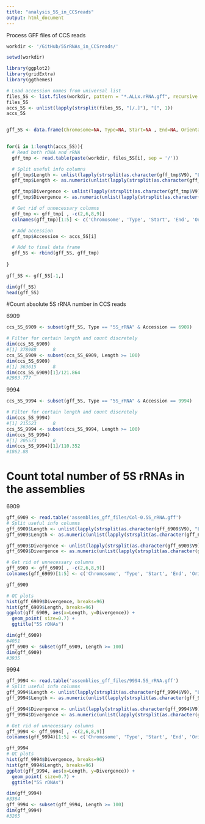 ```yaml
---
title: "analysis_5S_in_CCSreads"
output: html_document
---
```


Process GFF files of CCS reads

```r
workdir <- '/GitHub/5SrRNAs_in_CCSreads/'

setwd(workdir)

library(ggplot2)
library(gridExtra)
library(ggthemes)

# Load accession names from universal list
files_5S <- list.files(workdir, pattern = "*.ALLx.rRNA.gff", recursive = TRUE)
files_5S
accs_5S <- unlist(lapply(strsplit(files_5S, "[/.]"), "[", 1))
accs_5S


gff_5S <- data.frame(Chromosome=NA, Type=NA, Start=NA , End=NA, Orientation=NA, Length=NA, Divergence=NA, Accession=NA)

  
for(i in 1:length(accs_5S)){
  # Read both rDNA and rRNA
  gff_tmp <- read.table(paste(workdir, files_5S[i], sep = '/'))

  # Split useful info columns
  gff_tmp$Length <- unlist(lapply(strsplit(as.character(gff_tmp$V9), "Length="), "[", 2))
  gff_tmp$Length <- as.numeric(unlist(lapply(strsplit(as.character(gff_tmp$Length), "[;]"), "[", 1)))

  gff_tmp$Divergence <- unlist(lapply(strsplit(as.character(gff_tmp$V9), "Divergence="), "[", 2))
  gff_tmp$Divergence <- as.numeric(unlist(lapply(strsplit(as.character(gff_tmp$Divergence), "[;]"), "[", 1)))

  # Get rid of unnecessary columns
  gff_tmp <- gff_tmp[ , -c(2,6,8,9)]
  colnames(gff_tmp)[1:5] <- c('Chromosome', 'Type', 'Start', 'End', 'Orientation')

  # Add accession
  gff_tmp$Accession <- accs_5S[i]

  # Add to final data frame
  gff_5S <- rbind(gff_5S, gff_tmp)
  
}  
  
gff_5S <- gff_5S[-1,]

dim(gff_5S)
head(gff_5S)


```



#Count absolute 5S rRNA number in CCS reads

6909
```r
ccs_5S_6909 <- subset(gff_5S, Type == "5S_rRNA" & Accession == 6909)

# Filter for certain length and count discretely
dim(ccs_5S_6909)
#[1] 378988      8
ccs_5S_6909 <- subset(ccs_5S_6909, Length >= 100)
dim(ccs_5S_6909)
#[1] 363615      8
dim(ccs_5S_6909)[1]/121.864
#2983.777

```


9994
```r
ccs_5S_9994 <- subset(gff_5S, Type == "5S_rRNA" & Accession == 9994)

# Filter for certain length and count discretely
dim(ccs_5S_9994)
#[1] 215523      8
ccs_5S_9994 <- subset(ccs_5S_9994, Length >= 100)
dim(ccs_5S_9994)
#[1] 205573      8
dim(ccs_5S_9994)[1]/110.352
#1862.88

```

# Count total number of 5S rRNAs in the assemblies

6909
```r

gff_6909 <- read.table('assemblies_gff_files/Col-0.5S_rRNA.gff')
# Split useful info columns
gff_6909$Length <- unlist(lapply(strsplit(as.character(gff_6909$V9), "Length="), "[", 2))
gff_6909$Length <- as.numeric(unlist(lapply(strsplit(as.character(gff_6909$Length), "[;]"), "[", 1)))

gff_6909$Divergence <- unlist(lapply(strsplit(as.character(gff_6909$V9), "Divergence="), "[", 2))
gff_6909$Divergence <- as.numeric(unlist(lapply(strsplit(as.character(gff_6909$Divergence), "[;]"), "[", 1)))

# Get rid of unnecessary columns
gff_6909 <- gff_6909[ , -c(2,6,8,9)]
colnames(gff_6909)[1:5] <- c('Chromosome', 'Type', 'Start', 'End', 'Orientation')

gff_6909

# QC plots
hist(gff_6909$Divergence, breaks=96)
hist(gff_6909$Length, breaks=96)
ggplot(gff_6909, aes(x=Length, y=Divergence)) +
  geom_point( size=0.7) +
  ggtitle("5S rDNAs")

dim(gff_6909)
#4051
gff_6909 <- subset(gff_6909, Length >= 100)
dim(gff_6909)
#3935

```

9994
```r
gff_9994 <- read.table('assemblies_gff_files/9994.5S_rRNA.gff')
# Split useful info columns
gff_9994$Length <- unlist(lapply(strsplit(as.character(gff_9994$V9), "Length="), "[", 2))
gff_9994$Length <- as.numeric(unlist(lapply(strsplit(as.character(gff_9994$Length), "[;]"), "[", 1)))

gff_9994$Divergence <- unlist(lapply(strsplit(as.character(gff_9994$V9), "Divergence="), "[", 2))
gff_9994$Divergence <- as.numeric(unlist(lapply(strsplit(as.character(gff_9994$Divergence), "[;]"), "[", 1)))

# Get rid of unnecessary columns
gff_9994 <- gff_9994[ , -c(2,6,8,9)]
colnames(gff_9994)[1:5] <- c('Chromosome', 'Type', 'Start', 'End', 'Orientation')

gff_9994
# QC plots
hist(gff_9994$Divergence, breaks=96)
hist(gff_9994$Length, breaks=96)
ggplot(gff_9994, aes(x=Length, y=Divergence)) +
  geom_point( size=0.7) +
  ggtitle("5S rDNAs")

dim(gff_9994)
#3364
gff_9994 <- subset(gff_9994, Length >= 100)
dim(gff_9994)
#3265


```
